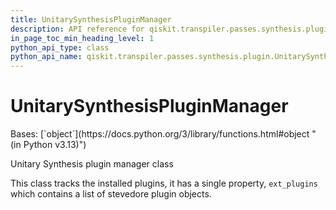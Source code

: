 ```yaml
---
title: UnitarySynthesisPluginManager
description: API reference for qiskit.transpiler.passes.synthesis.plugin.UnitarySynthesisPluginManager
in_page_toc_min_heading_level: 1
python_api_type: class
python_api_name: qiskit.transpiler.passes.synthesis.plugin.UnitarySynthesisPluginManager
---
```


# UnitarySynthesisPluginManager

<Class id="qiskit.transpiler.passes.synthesis.plugin.UnitarySynthesisPluginManager" isDedicatedPage={true} github="https://github.com/Qiskit/qiskit/tree/main/qiskit/transpiler/passes/synthesis/plugin.py#L634-L644" signature="qiskit.transpiler.passes.synthesis.plugin.UnitarySynthesisPluginManager" modifiers="class">
  Bases: [`object`](https://docs.python.org/3/library/functions.html#object "(in Python v3.13)")

  Unitary Synthesis plugin manager class

  This class tracks the installed plugins, it has a single property, `ext_plugins` which contains a list of stevedore plugin objects.
</Class>

